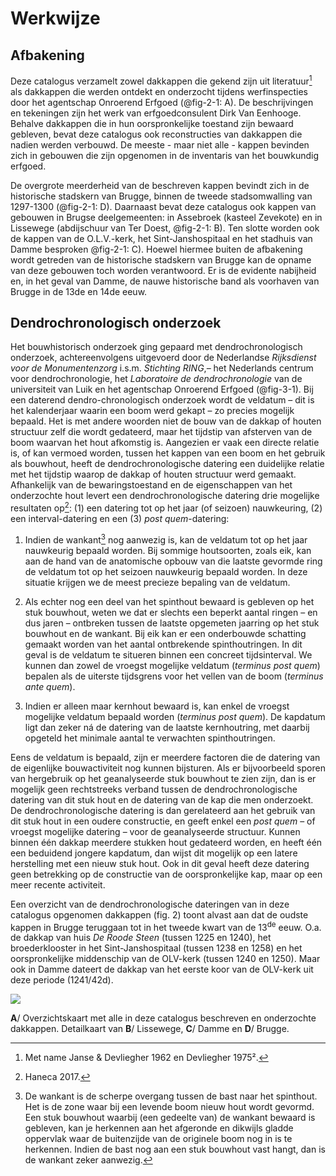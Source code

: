 # Werkwijze

## Afbakening

Deze catalogus verzamelt zowel dakkappen die gekend zijn uit literatuur[^werkwijze-1] als dakkappen die werden ontdekt en onderzocht tijdens werfinspecties door het agentschap Onroerend Erfgoed (@fig-2-1: A). De beschrijvingen en tekeningen zijn het werk van erfgoedconsulent Dirk Van Eenhooge. Behalve dakkappen die in hun oorspronkelijke toestand zijn bewaard gebleven, bevat deze catalogus ook reconstructies van dakkappen die nadien werden verbouwd. De meeste - maar niet alle - kappen bevinden zich in gebouwen die zijn opgenomen in de inventaris van het bouwkundig erfgoed.

[^werkwijze-1]: Met name Janse & Devliegher 1962 en Devliegher 1975².

De overgrote meerderheid van de beschreven kappen bevindt zich in de historische stadskern van Brugge, binnen de tweede stadsomwalling van 1297-1300 (@fig-2-1: D). Daarnaast bevat deze catalogus ook kappen van gebouwen in Brugse deelgemeenten: in Assebroek (kasteel Zevekote) en in Lissewege (abdijschuur van Ter Doest, @fig-2-1: B). Ten slotte worden ook de kappen van de O.L.V.-kerk, het Sint-Janshospitaal en het stadhuis van Damme besproken @fig-2-1: C). Hoewel hiermee buiten de afbakening wordt getreden van de historische stadskern van Brugge kan de opname van deze gebouwen toch worden verantwoord. Er is de evidente nabijheid en, in het geval van Damme, de nauwe historische band als voorhaven van Brugge in de 13de en 14de eeuw.

## Dendrochronologisch onderzoek

Het bouwhistorisch onderzoek ging gepaard met dendrochronologisch onderzoek, achtereenvolgens uitgevoerd door de Nederlandse *Rijksdienst voor de Monumentenzorg* i.s.m. *Stichting RING*,-- het Nederlands centrum voor dendrochronologie, het *Laboratoire de dendrochronologie* van de universiteit van Luik en het agentschap Onroerend Erfgoed (@fig-3-1). Bij een daterend dendro-chronologisch onderzoek wordt de veldatum -- dit is het kalenderjaar waarin een boom werd gekapt -- zo precies mogelijk bepaald. Het is met andere woorden niet de bouw van de dakkap of houten structuur zelf die wordt gedateerd, maar het tijdstip van afsterven van de boom waarvan het hout afkomstig is. Aangezien er vaak een directe relatie is, of kan vermoed worden, tussen het kappen van een boom en het gebruik als bouwhout, heeft de dendrochronologische datering een duidelijke relatie met het tijdstip waarop de dakkap of houten structuur werd gemaakt. Afhankelijk van de bewaringstoestand en de eigenschappen van het onderzochte hout levert een dendrochronologische datering drie mogelijke resultaten op[^werkwijze-2]: (1) een datering tot op het jaar (of seizoen) nauwkeuring, (2) een interval-datering en een (3) *post quem*-datering:

[^werkwijze-2]: Haneca 2017.

(1) Indien de wankant[^werkwijze-3] nog aanwezig is, kan de veldatum tot op het jaar nauwkeurig bepaald worden. Bij sommige houtsoorten, zoals eik, kan aan de hand van de anatomische opbouw van die laatste gevormde ring de veldatum tot op het seizoen nauwkeurig bepaald worden. In deze situatie krijgen we de meest precieze bepaling van de veldatum.

(2) Als echter nog een deel van het spinthout bewaard is gebleven op het stuk bouwhout, weten we dat er slechts een beperkt aantal ringen -- en dus jaren -- ontbreken tussen de laatste opgemeten jaarring op het stuk bouwhout en de wankant. Bij eik kan er een onderbouwde schatting gemaakt worden van het aantal ontbrekende spinthoutringen. In dit geval is de veldatum te situeren binnen een concreet tijdsinterval. We kunnen dan zowel de vroegst mogelijke veldatum (*terminus post quem*) bepalen als de uiterste tijdsgrens voor het vellen van de boom (*terminus ante quem*).

(3) Indien er alleen maar kernhout bewaard is, kan enkel de vroegst mogelijke veldatum bepaald worden (*terminus post quem*). De kapdatum ligt dan zeker ná de datering van de laatste kernhoutring, met daarbij opgeteld het minimale aantal te verwachten spinthoutringen.

[^werkwijze-3]: De wankant is de scherpe overgang tussen de bast naar het spinthout. Het is de zone waar bij een levende boom nieuw hout wordt gevormd. Een stuk bouwhout waarbij (een gedeelte van) de wankant bewaard is gebleven, kan je herkennen aan het afgeronde en dikwijls gladde oppervlak waar de buitenzijde van de originele boom nog in is te herkennen. Indien de bast nog aan een stuk bouwhout vast hangt, dan is de wankant zeker aanwezig.

Eens de veldatum is bepaald, zijn er meerdere factoren die de datering van de eigenlijke bouwactiviteit nog kunnen bijsturen. Als er bijvoorbeeld sporen van hergebruik op het geanalyseerde stuk bouwhout te zien zijn, dan is er mogelijk geen rechtstreeks verband tussen de dendrochronologische datering van dit stuk hout en de datering van de kap die men onderzoekt. De dendrochronologische datering is dan gerelateerd aan het gebruik van dit stuk hout in een oudere constructie, en geeft enkel een *post quem* -- of vroegst mogelijke datering -- voor de geanalyseerde structuur. Kunnen binnen één dakkap meerdere stukken hout gedateerd worden, en heeft één een beduidend jongere kapdatum, dan wijst dit mogelijk op een latere herstelling met een nieuw stuk hout. Ook in dit geval heeft deze datering geen betrekking op de constructie van de oorspronkelijke kap, maar op een meer recente activiteit.

Een overzicht van de dendrochronologische dateringen van in deze catalogus opgenomen dakkappen (fig. 2) toont alvast aan dat de oudste kappen in Brugge teruggaan tot in het tweede kwart van de 13^de^ eeuw. O.a. de dakkap van huis *De Roode Steen* (tussen 1225 en 1240), het broederklooster in het Sint-Janshospitaal (tussen 1238 en 1258) en het oorspronkelijke middenschip van de OLV-kerk (tussen 1240 en 1250). Maar ook in Damme dateert de dakkap van het eerste koor van de OLV-kerk uit deze periode (1241/42d).

:::{#fig-2-1}
![](./figuren/image4.jpg)

**A**/ Overzichtskaart met alle in deze catalogus beschreven en onderzochte dakkappen. Detailkaart van **B**/ Lissewege, **C**/ Damme en **D**/ Brugge.
:::